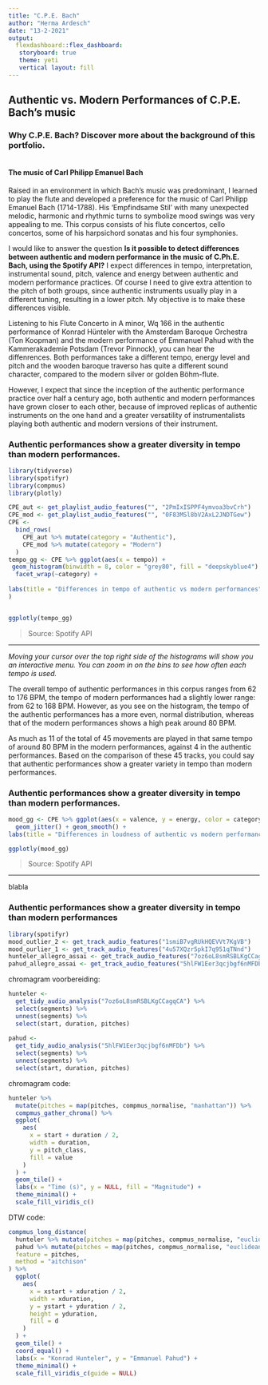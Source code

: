 ```yaml
---
title: "C.P.E. Bach"
author: "Herma Ardesch"
date: "13-2-2021"
output: 
  flexdashboard::flex_dashboard:
   storyboard: true
   theme: yeti
   vertical layout: fill
---
```


## Authentic vs. Modern Performances of C.P.E. Bach's music

### **Why C.P.E. Bach?** Discover more about the background of this portfolio.

```r

```

> 

#### **The music of Carl Philipp Emanuel Bach** ####

Raised in an environment in which Bach's music was predominant, I learned to play the flute and developed a preference for the music of Carl Philipp Emanuel Bach (1714-1788). His 'Empfindsame Stil' with many unexpected melodic, harmonic and rhythmic turns to symbolize mood swings was very appealing to me. This corpus consists of his flute concertos, cello concertos, some of his harpsichord sonatas and his four symphonies.

I would like to answer the question **Is it possible to detect differences between authentic and modern performance in the music of C.Ph.E. Bach, using the Spotify API?** I expect differences in tempo, interpretation, instrumental sound, pitch, valence and energy between authentic and modern performance practices. Of course I need to give extra attention to the pitch of both groups, since authentic instruments usually play in a different tuning, resulting in a lower pitch. My objective is to make these differences visible.

Listening to his Flute Concerto in A minor, Wq 166 in the authentic performance of Konrad Hünteler with the Amsterdam Baroque Orchestra (Ton Koopman) and the modern performance of Emmanuel Pahud with the Kammerakademie Potsdam (Trevor Pinnock), you can hear the diffenrences. Both performances take a different tempo, energy level and pitch and the wooden baroque traverso has quite a different sound character, compared to the modern silver or golden Böhm-flute. 

However, I expect that since the inception of the authentic performance practice over half a century ago, both authentic and modern performances have grown closer to each other, because of improved replicas of authentic instruments on the one hand and a greater versatility of instrumentalists playing both authentic and modern versions of their instrument.
 

### Authentic performances show a greater diversity in **tempo** than modern performances. 

```r

library(tidyverse)
library(spotifyr)
library(compmus)
library(plotly)

CPE_aut <- get_playlist_audio_features("", "2PmIxISPPF4ymvoa3bvCrh")
CPE_mod <- get_playlist_audio_features("", "0F83MSl8bV2AxL2JNDTGew")
CPE <-
  bind_rows(
    CPE_aut %>% mutate(category = "Authentic"),
    CPE_mod %>% mutate(category = "Modern")
  )
tempo_gg <- CPE %>% ggplot(aes(x = tempo)) + 
 geom_histogram(binwidth = 8, color = "grey80", fill = "deepskyblue4") +
  facet_wrap(~category) +
  
labs(title = "Differences in tempo of authentic vs modern performances", size = 16
)


ggplotly(tempo_gg)

```

> Source: Spotify API

*** 

*Moving your cursor over the top right side of the histograms will show you an interactive menu. You can zoom in on the bins to see how often each tempo is used.*

The overall tempo of authentic performances in this corpus ranges from 62 to 176 BPM, the tempo of modern performances had a slightly lower range: from 62 to 168 BPM. However, as you see on the histogram, the tempo of the authentic performances has a more even, normal distribution, whereas that of the modern performances shows a high peak around 80 BPM. 

As much as 11 of the total of 45 movements are played in that same tempo of around 80 BPM in the modern performances, against 4 in the authentic performances. Based on the comparison of these 45 tracks, you could say that authentic performances show a greater variety in tempo than modern performances.


### Authentic performances show a greater diversity in **tempo** than modern performances. 

```r

mood_gg <- CPE %>% ggplot(aes(x = valence, y = energy, color = category)) +
  geom_jitter() + geom_smooth() +
labs(title = "Differences in loudness of authentic vs modern performances")

ggplotly(mood_gg)

```

> Source: Spotify API

***

blabla

### Authentic performances show a greater diversity in **tempo** than modern performances

```r
library(spotifyr)
mood_outlier_2 <- get_track_audio_features("1smiB7vgRUkHQEVVt7KgVB")
mood_ourlier_1 <- get_track_audio_features("4u57XQzr5pkI7q951qTNnd")
hunteler_allegro_assai <- get_track_audio_features("7oz6oL8smRSBLKgCCagqCA")
pahud_allegro_assai <- get_track_audio_features("5hlFW1Eer3qcjbgf6nMFDb")

```

chromagram voorbereiding:

```r

hunteler <-
  get_tidy_audio_analysis("7oz6oL8smRSBLKgCCagqCA") %>%
  select(segments) %>%
  unnest(segments) %>%
  select(start, duration, pitches)
  
pahud <- 
  get_tidy_audio_analysis("5hlFW1Eer3qcjbgf6nMFDb") %>%
  select(segments) %>%
  unnest(segments) %>%
  select(start, duration, pitches)
```

chromagram code:
```r
hunteler %>%
  mutate(pitches = map(pitches, compmus_normalise, "manhattan")) %>%
  compmus_gather_chroma() %>% 
  ggplot(
    aes(
      x = start + duration / 2,
      width = duration,
      y = pitch_class,
      fill = value
    )
  ) +
  geom_tile() +
  labs(x = "Time (s)", y = NULL, fill = "Magnitude") +
  theme_minimal() +
  scale_fill_viridis_c()
```
DTW code:

```r
compmus_long_distance(
  hunteler %>% mutate(pitches = map(pitches, compmus_normalise, "euclidean")),
  pahud %>% mutate(pitches = map(pitches, compmus_normalise, "euclidean")),
  feature = pitches,
  method = "aitchison"
) %>%
  ggplot(
    aes(
      x = xstart + xduration / 2,
      width = xduration,
      y = ystart + yduration / 2,
      height = yduration,
      fill = d
    )
  ) +
  geom_tile() +
  coord_equal() +
  labs(x = "Konrad Hunteler", y = "Emmanuel Pahud") +
  theme_minimal() +
  scale_fill_viridis_c(guide = NULL)
```

